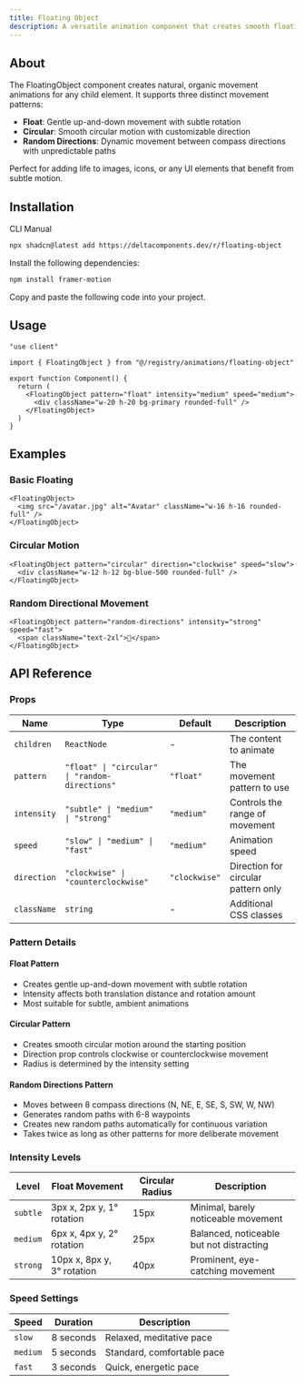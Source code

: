 ```yaml
---
title: Floating Object
description: A versatile animation component that creates smooth floating effects with multiple movement patterns including gentle floating, circular motion, and random directional movement.
---
```


<ComponentPreview name="floating-object-demo" />

## About

The FloatingObject component creates natural, organic movement animations for any child element. It supports three distinct movement patterns:

- **Float**: Gentle up-and-down movement with subtle rotation
- **Circular**: Smooth circular motion with customizable direction
- **Random Directions**: Dynamic movement between compass directions with unpredictable paths

Perfect for adding life to images, icons, or any UI elements that benefit from subtle motion.

## Installation

<Tabs defaultValue="cli">

<TabsList>
  <TabsTrigger value="cli">CLI</TabsTrigger>
  <TabsTrigger value="manual">Manual</TabsTrigger>
</TabsList>

<TabsContent value="cli">

```bash
npx shadcn@latest add https://deltacomponents.dev/r/floating-object
```

</TabsContent>

<TabsContent value="manual">

<Steps>

<Step>Install the following dependencies:</Step>

```bash
npm install framer-motion
```

<Step>Copy and paste the following code into your project.</Step>

<ComponentSource name="floating-object" />

</Steps>

</TabsContent>

</Tabs>

## Usage

```tsx
"use client"

import { FloatingObject } from "@/registry/animations/floating-object"

export function Component() {
  return (
    <FloatingObject pattern="float" intensity="medium" speed="medium">
      <div className="w-20 h-20 bg-primary rounded-full" />
    </FloatingObject>
  )
}
```

## Examples

### Basic Floating

```tsx
<FloatingObject>
  <img src="/avatar.jpg" alt="Avatar" className="w-16 h-16 rounded-full" />
</FloatingObject>
```

### Circular Motion

```tsx
<FloatingObject pattern="circular" direction="clockwise" speed="slow">
  <div className="w-12 h-12 bg-blue-500 rounded-full" />
</FloatingObject>
```

### Random Directional Movement

```tsx
<FloatingObject pattern="random-directions" intensity="strong" speed="fast">
  <span className="text-2xl">🎈</span>
</FloatingObject>
```

## API Reference

### Props

| Name        | Type                                           | Default       | Description                         |
| ----------- | ---------------------------------------------- | ------------- | ----------------------------------- |
| `children`  | `ReactNode`                                    | -             | The content to animate              |
| `pattern`   | `"float" \| "circular" \| "random-directions"` | `"float"`     | The movement pattern to use         |
| `intensity` | `"subtle" \| "medium" \| "strong"`             | `"medium"`    | Controls the range of movement      |
| `speed`     | `"slow" \| "medium" \| "fast"`                 | `"medium"`    | Animation speed                     |
| `direction` | `"clockwise" \| "counterclockwise"`            | `"clockwise"` | Direction for circular pattern only |
| `className` | `string`                                       | -             | Additional CSS classes              |

### Pattern Details

#### Float Pattern

- Creates gentle up-and-down movement with subtle rotation
- Intensity affects both translation distance and rotation amount
- Most suitable for subtle, ambient animations

#### Circular Pattern

- Creates smooth circular motion around the starting position
- Direction prop controls clockwise or counterclockwise movement
- Radius is determined by the intensity setting

#### Random Directions Pattern

- Moves between 8 compass directions (N, NE, E, SE, S, SW, W, NW)
- Generates random paths with 6-8 waypoints
- Creates new random paths automatically for continuous variation
- Takes twice as long as other patterns for more deliberate movement

### Intensity Levels

| Level    | Float Movement             | Circular Radius | Description                              |
| -------- | -------------------------- | --------------- | ---------------------------------------- |
| `subtle` | 3px x, 2px y, 1° rotation  | 15px            | Minimal, barely noticeable movement      |
| `medium` | 6px x, 4px y, 2° rotation  | 25px            | Balanced, noticeable but not distracting |
| `strong` | 10px x, 8px y, 3° rotation | 40px            | Prominent, eye-catching movement         |

### Speed Settings

| Speed    | Duration  | Description                |
| -------- | --------- | -------------------------- |
| `slow`   | 8 seconds | Relaxed, meditative pace   |
| `medium` | 5 seconds | Standard, comfortable pace |
| `fast`   | 3 seconds | Quick, energetic pace      |
